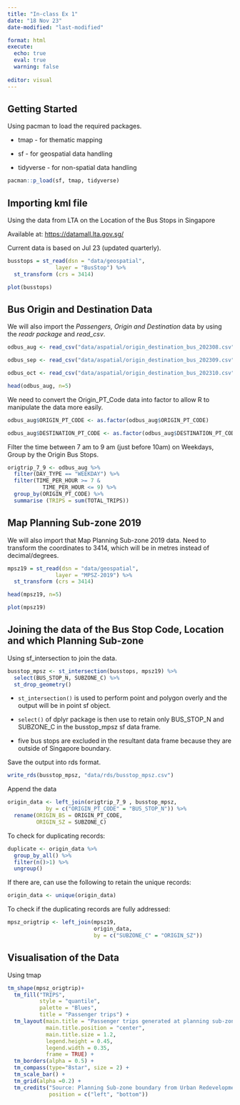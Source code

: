 ```yaml
---
title: "In-class Ex 1"
date: "18 Nov 23"
date-modified: "last-modified" 

format: html
execute: 
  echo: true
  eval: true
  warning: false
  
editor: visual 
---
```


## Getting Started

Using pacman to load the required packages.

-   tmap - for thematic mapping

-   sf - for geospatial data handling

-   tidyverse - for non-spatial data handling

```r

pacman::p_load(sf, tmap, tidyverse)
```

## Importing kml file

Using the data from LTA on the Location of the Bus Stops in Singapore

Available at: <https://datamall.lta.gov.sg/>

Current data is based on Jul 23 (updated quarterly).

```r

busstops = st_read(dsn = "data/geospatial", 
               layer = "BusStop") %>%
  st_transform (crs = 3414)
```

```r
plot(busstops)
```

## Bus Origin and Destination Data

We will also import the *Passengers, Origin and Destination* data by using the *readr package* and *read_csv*.

```r

odbus_aug <- read_csv("data/aspatial/origin_destination_bus_202308.csv")

odbus_sep <- read_csv("data/aspatial/origin_destination_bus_202309.csv")

odbus_oct <- read_csv("data/aspatial/origin_destination_bus_202310.csv")

head(odbus_aug, n=5)
```

We need to convert the Origin_PT_Code data into factor to allow R to manipulate the data more easily.

```r

odbus_aug$ORIGIN_PT_CODE <- as.factor(odbus_aug$ORIGIN_PT_CODE)

odbus_aug$DESTINATION_PT_CODE <- as.factor(odbus_aug$DESTINATION_PT_CODE)
```

Filter the time between 7 am to 9 am (just before 10am) on Weekdays, Group by the Origin Bus Stops.

```r

origtrip_7_9 <- odbus_aug %>%
  filter(DAY_TYPE == "WEEKDAY") %>%
  filter(TIME_PER_HOUR >= 7 &
           TIME_PER_HOUR <= 9) %>%
  group_by(ORIGIN_PT_CODE) %>%
  summarise (TRIPS = sum(TOTAL_TRIPS))
```

## Map Planning Sub-zone 2019

We will also import that Map Planning Sub-zone 2019 data. Need to transform the coordinates to 3414, which will be in metres instead of decimal/degrees.

```r

mpsz19 = st_read(dsn = "data/geospatial", 
               layer = "MPSZ-2019") %>%
  st_transform (crs = 3414)

head(mpsz19, n=5)

plot(mpsz19)
```

## Joining the data of the Bus Stop Code, Location and which Planning Sub-zone

Using sf_intersection to join the data.

```r

busstop_mpsz <- st_intersection(busstops, mpsz19) %>%
  select(BUS_STOP_N, SUBZONE_C) %>%
  st_drop_geometry()
```

-   `st_intersection()` is used to perform point and polygon overly and the output will be in point sf object.

-   `select()` of dplyr package is then use to retain only BUS_STOP_N and SUBZONE_C in the busstop_mpsz sf data frame.

-   five bus stops are excluded in the resultant data frame because they are outside of Singapore boundary.

Save the output into rds format.

```r

write_rds(busstop_mpsz, "data/rds/busstop_mpsz.csv")  
```

Append the data

```r

origin_data <- left_join(origtrip_7_9 , busstop_mpsz,
            by = c("ORIGIN_PT_CODE" = "BUS_STOP_N")) %>%
  rename(ORIGIN_BS = ORIGIN_PT_CODE,
         ORIGIN_SZ = SUBZONE_C)
```

To check for duplicating records:

```r

duplicate <- origin_data %>%
  group_by_all() %>%
  filter(n()>1) %>%
  ungroup()
```

If there are, can use the following to retain the unique records:

```r

origin_data <- unique(origin_data)
```

To check if the duplicating records are fully addressed:

```r

mpsz_origtrip <- left_join(mpsz19, 
                           origin_data,
                           by = c("SUBZONE_C" = "ORIGIN_SZ"))

```

## Visualisation of the Data 

Using tmap

```r

tm_shape(mpsz_origtrip)+
  tm_fill("TRIPS", 
          style = "quantile", 
          palette = "Blues",
          title = "Passenger trips") +
  tm_layout(main.title = "Passenger trips generated at planning sub-zone level",
            main.title.position = "center",
            main.title.size = 1.2,
            legend.height = 0.45, 
            legend.width = 0.35,
            frame = TRUE) +
  tm_borders(alpha = 0.5) +
  tm_compass(type="8star", size = 2) +
  tm_scale_bar() +
  tm_grid(alpha =0.2) +
  tm_credits("Source: Planning Sub-zone boundary from Urban Redevelopment Authorithy (URA)\n and Population data from Department of Statistics DOS", 
             position = c("left", "bottom"))
```
